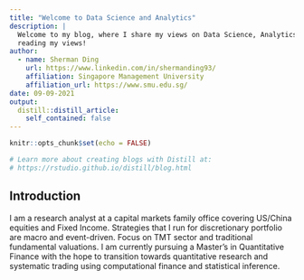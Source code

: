```yaml
---
title: "Welcome to Data Science and Analytics"
description: |
  Welcome to my blog, where I share my views on Data Science, Analytics and Economics. I hope you enjoy 
  reading my views!
author:
  - name: Sherman Ding
    url: https://www.linkedin.com/in/shermanding93/
    affiliation: Singapore Management University
    affiliation_url: https://www.smu.edu.sg/
date: 09-09-2021
output:
  distill::distill_article:
    self_contained: false
---
```


```r
knitr::opts_chunk$set(echo = FALSE)

# Learn more about creating blogs with Distill at:
# https://rstudio.github.io/distill/blog.html

```

## Introduction

I am a research analyst at a capital markets family office covering US/China equities and Fixed Income. Strategies that I run for discretionary portfolio are macro and event-driven. Focus on TMT sector and traditional fundamental valuations. I am currently pursuing a Master's in Quantitative Finance with the hope to transition towards quantitative research and systematic trading using computational finance and statistical inference.


